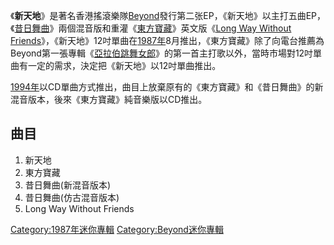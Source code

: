 {{Infobox album
| Name       = 新天地
| Type       = EP
| Artist     = [[Beyond|Beyond]]
| Cover      = Beyond 新天地 cover 1987.jpg
| Background = 
| Released   = 1987年8月
| Recorded   = [[Kinn's_Music_Ltd.|Kinn's Music Ltd.]]
| Genre      = [[搖滾|搖滾]]、[[粵語流行音樂|粵語流行音樂]]
| Label      = [[Kinn's_Music_Ltd.|Kinn's Music Ltd.]]
| Last album = [[永遠等待|永遠等待]]<br/>（1987）
| This album = '''新天地'''<br/>（1987）
| Next album = [[舊日的足跡|舊日的足跡]]<br/>（1988）
}}

《'''新天地'''》是著名香港搖滾樂隊[[Beyond|Beyond]]發行第二张EP，《新天地》以主打五曲EP，《[[昔日舞曲|昔日舞曲]]》兩個混音版和重灌《[[東方寶藏|東方寶藏]]》英文版《[[Long_Way_Without_Friends|Long Way Without Friends]]》，《新天地》12吋單曲在[[1987年|1987年]]8月推出，《東方寶藏》除了向電台推薦為Beyond第一張專輯《[[亞拉伯跳舞女郎|亞拉伯跳舞女郎]]》的第一首主打歌以外，當時市場對12吋單曲有一定的需求，決定把《新天地》以12吋單曲推出。

[[1994年|1994年]]以CD單曲方式推出，曲目上放棄原有的《東方寶藏》和《昔日舞曲》的新混音版本，後來《東方寶藏》純音樂版以CD推出。

== 曲目 ==
#新天地
#東方寶藏
#昔日舞曲(新混音版本)
#昔日舞曲(仿古混音版本)
#Long Way Without Friends

{{music-stub}}
{{Beyond}}
[[Category:1987年迷你專輯|Category:1987年迷你專輯]]
[[Category:Beyond迷你專輯|Category:Beyond迷你專輯]]